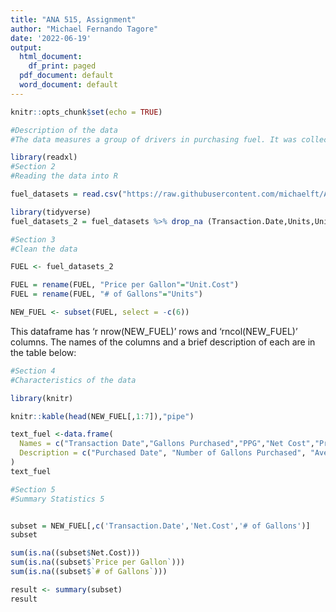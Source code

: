 ---
title: "ANA 515, Assignment"
author: "Michael Fernando Tagore"
date: '2022-06-19'
output:
  html_document:
    df_print: paged
  pdf_document: default
  word_document: default
---

```{r setup, include=FALSE, cache=FALSE}
knitr::opts_chunk$set(echo = TRUE)
```


```{r description, include = FALSE}
#Description of the data
#The data measures a group of drivers in purchasing fuel. It was collected from a sample of drivers in Arizona from 1/1/22 to 5/31/22. The fuel data set contains the day of purchase, net cost, number of gallons, and type of fuel. After completing the explanatory data analysis, I would like to know when is the biggest purchase occur, from Monday to Sunday. Also, to see if there is an additional effect in drivers behavior after a sudden increased in price per gallon.
```

```{r fuel_datasets, include = TRUE}
library(readxl)
#Section 2
#Reading the data into R

fuel_datasets = read.csv("https://raw.githubusercontent.com/michaelft/ANA-515_Assignment-2/master/Fuel Datasets, Assignment 2.csv")

library(tidyverse)
fuel_datasets_2 = fuel_datasets %>% drop_na (Transaction.Date,Units,Unit.Cost,Net.Cost,Product.Description,Merchant.Name,Merchant.City,Merchant.State...Province)
```

```{r clean, include = TRUE}
#Section 3
#Clean the data

FUEL <- fuel_datasets_2

FUEL = rename(FUEL, "Price per Gallon"="Unit.Cost")
FUEL = rename(FUEL, "# of Gallons"="Units")

NEW_FUEL <- subset(FUEL, select = -c(6))
```


This dataframe has 'r nrow(NEW_FUEL)' rows and 'rncol(NEW_FUEL)' columns. The names of the columns and a brief description of each are in the table below:

```{r Character, include = TRUE}
#Section 4
#Characteristics of the data

library(knitr)

knitr::kable(head(NEW_FUEL[,1:7]),"pipe")

text_fuel <-data.frame(
  Names = c("Transaction Date","Gallons Purchased","PPG","Net Cost","Product Category","City","State"),
  Description = c("Purchased Date", "Number of Gallons Purchased", "Average Price per Gallon","Total Cost per Transaction","Fuel Type","City","State")
)
text_fuel
```

```{r Summary, include = TRUE}
#Section 5
#Summary Statistics 5


subset = NEW_FUEL[,c('Transaction.Date','Net.Cost','# of Gallons')]
subset

sum(is.na((subset$Net.Cost)))
sum(is.na((subset$`Price per Gallon`)))
sum(is.na((subset$`# of Gallons`)))

result <- summary(subset)
result

```


